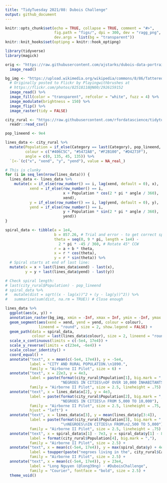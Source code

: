 ```yaml
---
title: "TidyTuesday 2021/08: Dubois Challenge"
output: github_document
---
```


```r
knitr::opts_chunk$set(echo = TRUE, collapse = TRUE, comment = "#>",
                      fig.path = "figs/", dpi = 300, dev = "ragg_png",
                      dev.args = list(bg = "transparent"))
knitr::knit_hooks$set(optipng = knitr::hook_optipng)
```

```r
library(tidyverse)
library(magick)
```

```r
orig <- "https://raw.githubusercontent.com/ajstarks/dubois-data-portraits/master/challenge/challenge06/original-plate-11.jpg" %>% 
  image_read()

bg_img <- "https://upload.wikimedia.org/wikipedia/commons/8/86/Tattered_Edges.png" %>% 
  # Originally posted to Flickr by Playingwithbrushes at
  # https://flickr.com/photos/82518118@N00/2926159152
  image_read() %>% 
  image_fill(color = "transparent", refcolor = "white", fuzz = 4) %>% 
  image_modulate(brightness = 150) %>% 
  image_flip() %>% 
  image_raster(tidy = FALSE)

city_rural <- "https://raw.githubusercontent.com/rfordatascience/tidytuesday/master/data/2021/2021-02-16/city_rural.csv" %>% 
  readr::read_csv()

pop_lineend <- 9e4

lines_data <- city_rural %>% 
  mutate(Population = if_else(Category == last(Category), pop_lineend, Population),
         colour = c("#406C5C", "#5472A8", "#F2B100", "#D4273F"),
         angle = c(0, 135, 45, 135)) %>% 
  `[<-`(c("x", "xend", "y", "yend"), value = NA_real_)

# This is clunky
for (i in seq_len(nrow(lines_data))) {
  lines_data <- lines_data %>% 
    mutate(x = if_else(row_number() == i, lag(xend, default = 0), x),
           xend = if_else(row_number() == i,
                          x + Population * cos(2 * pi * angle / 360),
                          xend),
           y = if_else(row_number() == i, lag(yend, default = 0), y),
           yend = if_else(row_number() == i,
                          y + Population * sin(2 * pi * angle / 360),
                          yend))
}

spiral_data <- tibble(a = 1e4,
                      b = 857.26, # Trial and error - to get correct spiral length
                      theta = seq(0, 9 * pi, length = 1e4) -
                        2 * pi * -45 / 360, # Rotate 45° CCW
                      r = a + b * theta,
                      x = r * cos(theta),
                      y = r * sin(theta)) %>%
  # Spiral starts at end of last line:
  mutate(x = x + last(lines_data$xend) - last(x),
         y = y + last(lines_data$yend) - last(y))

# Check spiral length:
# last(city_rural$Population) - pop_lineend
# spiral_data %>% 
#   mutate(dist = sqrt((x - lag(x))^2 + (y - lag(y))^2)) %>%
#   summarise(sum(dist, na.rm = TRUE)) # Close enough
```

```r
lines_data %>% 
  ggplot(aes(x, y)) +
  annotation_raster(bg_img, xmin = -Inf, xmax = Inf, ymin = -Inf, ymax = Inf) +
  geom_segment(aes(xend = xend, yend = yend, colour = colour),
               lineend = "round", size = 2, show.legend = FALSE) +
  geom_path(data = spiral_data,
            colour = last(lines_data$colour), size = 2, lineend = "round") +
  scale_x_continuous(limits = c(-5e4, 17e4)) +
  scale_y_reverse(limits = c(23e4, -6e4)) +
  scale_colour_identity() +
  coord_equal() +
  annotate("text", x = mean(c(-5e4, 17e4)), y = -5e4,
           label = "CITY AND RURAL POPULATION.\n1890.",
           family = "Airborne II Pilot", size = 6) +
  annotate("text", x = 22e3, y = 4e3,
           label = paste(format(city_rural$Population[1], big.mark = ","),
                         "NEGROES IN CITIES\nOF OVER 10,000 INHABITANTS"),
           family = "Airborne II Pilot", size = 2.5, lineheight = .75) +
  annotate("text", x = lines_data$x[2], y = 4e3,
           label = paste(format(city_rural$Population[2], big.mark = ","),
                         "NEGROES IN CITIES\n FROM 5,000 TO 10,000"),
           family = "Airborne II Pilot", size = 2.5, lineheight = .75,
           hjust = "left") +
  annotate("text", x = lines_data$x[3], y = mean(lines_data$y[3:4]),
           label = paste(format(city_rural$Population[3], big.mark = ","),
                         "\nNEGROES\nIN CITIES\n FROM\n2,500 TO 5,000"),
           family = "Airborne II Pilot", size = 2.5, lineheight = .75) +
  annotate("text", x = spiral_data$x[1] - 7e3, y = spiral_data$y[1] - 8e3,
           label = format(city_rural$Population[4], big.mark = ","),
           family = "Airborne II Pilot", size = 2.5) +
  annotate("text", x = mean(c(-5e4, 17e4)), y = max(spiral_data$y) + 4e3,
           label = toupper(paste("negroes living in the", city_rural$Category[4])),
           family = "Airborne II Pilot", size = 2.5) +
  annotate("text", x = mean(c(-5e4, 17e4)), y = 23e4,
           label = "Long Nguyen (@long39ng) · #DuboisChallenge",
           family = "Courier", fontface = "bold", size = 2.5) +
  theme_void()
```
